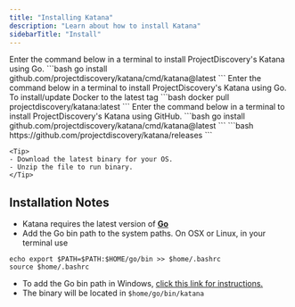 ```yaml
---
title: "Installing Katana"
description: "Learn about how to install Katana"
sidebarTitle: "Install"
---
```

<Tabs>
  <Tab title="Go">
    <Note> Enter the command below in a terminal to install ProjectDiscovery's Katana using Go. </Note>
    ```bash
    go install github.com/projectdiscovery/katana/cmd/katana@latest
   ```
  </Tab>
  <Tab title="Docker">
  <Note> Enter the command below in a terminal to install ProjectDiscovery's Katana using Go. </Note>
    To install/update Docker to the latest tag
    ```bash
   docker pull projectdiscovery/katana:latest
    ```
  </Tab>
    <Tab title="GitHub">
   <Note> Enter the command below in a terminal to install ProjectDiscovery's Katana using GitHub. </Note>
    ```bash
   go install github.com/projectdiscovery/katana/cmd/katana@latest
    ```
  </Tab>
  <Tab title="Binary">
    ```bash
    https://github.com/projectdiscovery/katana/releases
    ```

    <Tip>
    - Download the latest binary for your OS.
    - Unzip the file to run binary.
    </Tip>

  </Tab>
</Tabs>

## Installation Notes
  - Katana requires the latest version of [**Go**](https://go.dev/doc/install)
  - Add the Go bin path to the system paths. On OSX or Linux, in your terminal use
  
  ```
  echo export $PATH=$PATH:$HOME/go/bin >> $home/.bashrc
  source $home/.bashrc
  ```
  - To add the Go bin path in Windows, [click this link for instructions.](https://www.architectryan.com/2018/03/17/add-to-the-path-on-windows-10/)
  - The binary will be located in `$home/go/bin/katana`  
